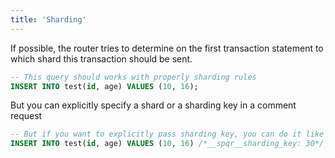 ```yaml
---
title: 'Sharding'
---
```


If possible, the router tries to determine on the first transaction statement to which shard this transaction should be sent.

```sql
-- This query should works with properly sharding rules
INSERT INTO test(id, age) VALUES (10, 16);
```

But you can explicitly specify a shard or a sharding key in a comment request

```sql
-- But if you want to explicitly pass sharding key, you can do it like this
INSERT INTO test(id, age) VALUES (10, 16) /*__spqr__sharding_key: 30*/;
```